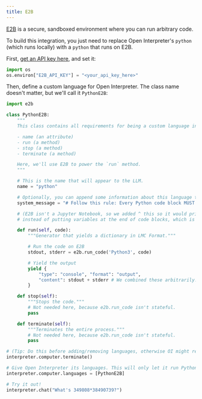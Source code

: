 ---
title: E2B
---

[E2B](https://e2b.dev/) is a secure, sandboxed environment where you can run arbitrary code.

To build this integration, you just need to replace Open Interpreter's `python` (which runs locally) with a `python` that runs on E2B.

First, [get an API key here](https://e2b.dev/), and set it:

```python
import os
os.environ["E2B_API_KEY"] = "<your_api_key_here>"
```

Then, define a custom language for Open Interpreter. The class name doesn't matter, but we'll call it `PythonE2B`:

```python
import e2b

class PythonE2B:
    """
    This class contains all requirements for being a custom language in Open Interpreter:

    - name (an attribute)
    - run (a method)
    - stop (a method)
    - terminate (a method)

    Here, we'll use E2B to power the `run` method.
    """

    # This is the name that will appear to the LLM.
    name = "python"

    # Optionally, you can append some information about this language to the system message:
    system_message = "# Follow this rule: Every Python code block MUST contain at least one print statement."

    # (E2B isn't a Jupyter Notebook, so we added ^ this so it would print things,
    # instead of putting variables at the end of code blocks, which is a Jupyter thing.)

    def run(self, code):
        """Generator that yields a dictionary in LMC Format."""

        # Run the code on E2B
        stdout, stderr = e2b.run_code('Python3', code)

        # Yield the output
        yield {
            "type": "console", "format": "output",
            "content": stdout + stderr # We combined these arbitrarily. Yield anything you'd like!
        }

    def stop(self):
        """Stops the code."""
        # Not needed here, because e2b.run_code isn't stateful.
        pass

    def terminate(self):
        """Terminates the entire process."""
        # Not needed here, because e2b.run_code isn't stateful.
        pass

# (Tip: Do this before adding/removing languages, otherwise OI might retain the state of previous languages:)
interpreter.computer.terminate()

# Give Open Interpreter its languages. This will only let it run PythonE2B:
interpreter.computer.languages = [PythonE2B]

# Try it out!
interpreter.chat("What's 349808*38490739?")
```